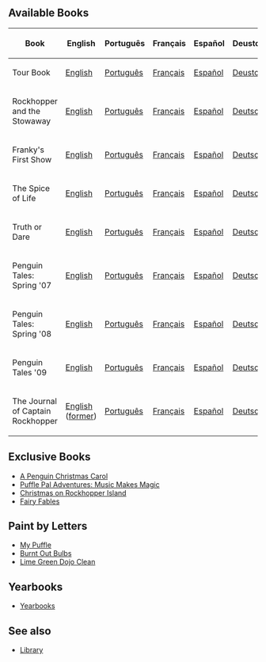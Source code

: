 ==Available Books==
{|class="wikitable"
!Book!!English!!Português!!Français!!Español!!Deustch!!Русский
|-
|Tour Book||[[Media:ENTourBook.swf|English]]||[[Media:PTTourBook.swf|Português]]||[[Media:FRTourBook.swf|Français]]||[[Media:ESTourBook.swf|Español]]||[[Media:DETourBook.swf|Deustch]]||[[Media:RUBooksGive tour.swf|Русский]]
|-
|Rockhopper and the Stowaway||[[Media:ENBooksStowaway.swf|English]]||[[Media:PTBooksStowaway.swf|Português]]||[[Media:FRBooksStowaway.swf|Français]]||[[Media:ESBooksStowaway.swf|Español]]||[[Media:DEBooksStowaway.swf|Deutsch]]||[[Media:RUBooksStowaway.swf|Русский]]
|-
|Franky's First Show||[[Media:ENBooksFranky.swf|English]]||[[Media:PTBooksFranky.swf|Português]]||[[Media:FRBooksFranky.swf|Français]]||[[Media:ESBooksFranky.swf|Español]]||[[Media:DEBooksFranky.swf|Deutsch]]||[[Media:RUBooksFranky.swf|Русский]]
|-
|The Spice of Life||[[Media:ENBooksSpice.swf|English]]||[[Media:PTBooksSpice.swf|Português]]||[[Media:FRBooksSpice.swf|Français]]||[[Media:ESBooksSpice.swf|Español]]||[[Media:DEBooksSpice.swf|Deutsch]]||[[Media:RUBooksSpice.swf|Русский]]
|-
|Truth or Dare||[[Media:ENBooksDare.swf|English]]||[[Media:PTBooksDare.swf|Português]]||[[Media:FRBooksDare.swf|Français]]||[[Media:ESBooksDare.swf|Español]]||[[Media:DEBooksDare.swf|Deutsch]]||[[Media:RUBooksDare.swf|Русский]]
|-
|Penguin Tales: Spring '07||[[Media:ENBooksTales07.swf|English]]||[[Media:PTBooksTales07.swf|Português]]||[[Media:FRBooksTales07.swf|Français]]||[[Media:ESBooksTales07.swf|Español]]||[[Media:DEBooksTales07.swf|Deutsch]]||[[Media:RUBooksTales07.swf|Русский]]
|-
|Penguin Tales: Spring '08||[[Media:ENBooksTales08.swf|English]]||[[Media:PTBooksTales08.swf|Português]]||[[Media:FRBooksTales08.swf|Français]]||[[Media:ESBooksTales08.swf|Español]]||[[Media:DEBooksTales08.swf|Deutsch]]||[[Media:RUBooksTales08.swf|Русский]]
|-
|Penguin Tales '09||[[Media:ENBooksTales09.swf|English]]||[[Media:PTBooksTales09.swf|Português]]||[[Media:FRBooksTales09.swf|Français]]||[[Media:ESBooksTales09.swf|Español]]||[[Media:DEBooksTales09.swf|Deutsch]]||[[Media:RUBooksTales09.swf|Русский]]
|-
|The Journal of Captain Rockhopper||[[Media:ENBooksJournal.swf|English]] ([[Media:Journal11.swf|former]])||[[Media:PTBooksJournal.swf|Português]]||[[Media:FRBooksJournal.swf|Français]]||[[Media:ESBooksJournal.swf|Español]]||[[Media:DEBooksJournal.swf|Deutsch]]||[[Media:RUBooksJournal.swf|Русский]]
|}

==Exclusive Books==
*[[Media:Apenguinchristmascarol.swf|A Penguin Christmas Carol]]
*[[Media:Pufflepaladventuresmusicmakesmagic.swf|Puffle Pal Adventures: Music Makes Magic]]
*[[Media:Christmasonrockhopperisland.swf|Christmas on Rockhopper Island]]
*[[Media:ENBooksFairyFables.swf|Fairy Fables]]

==Paint by Letters==
*[[Media:2013-ENGamesBook1MyPuffle.swf|My Puffle]]
*[[Media:ENGamesBook2BurntOutBulbs.swf|Burnt Out Bulbs]]
*[[Media:ENGamesBook3LimeGreenDojoClean.swf|Lime Green Dojo Clean]]

==Yearbooks==
*[[Yearbook]]s

==See also==
*[[Library]]
